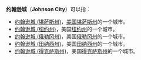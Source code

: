 '''约翰逊城'''（'''Johnson City'''）可以指：
*[[约翰逊城_(堪萨斯州)|约翰逊城 (堪萨斯州)]]，[[美国|美国]][[堪萨斯州|堪萨斯州]]的一个城市。
*[[约翰逊城_(纽约州)|约翰逊城 (纽约州)]]，美国[[纽约州|纽约州]]的一个城市。
*[[约翰逊城_(俄勒冈州)|约翰逊城 (俄勒冈州)]]，美国[[俄勒冈州|俄勒冈州]]的一个城市。
*[[约翰逊城_(田纳西州)|约翰逊城 (田纳西州)]]，美国[[田纳西州|田纳西州]]的一个城市。
*[[约翰逊城_(得克萨斯州)|约翰逊城 (得克萨斯州)]]，美国[[得克萨斯州|得克萨斯州]]的一个城市。
{{disambig|Cat=四字地名消歧义}}